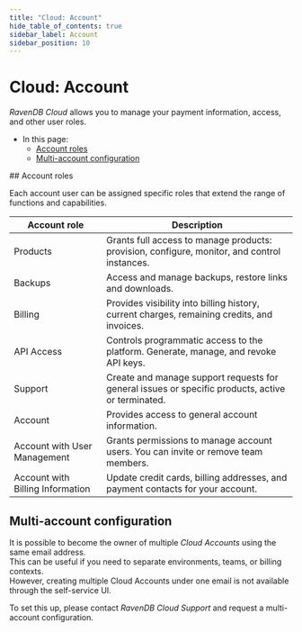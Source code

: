 ```yaml
---
title: "Cloud: Account"
hide_table_of_contents: true
sidebar_label: Account
sidebar_position: 10
---
```



# Cloud: Account
<Admonition type="note" title="">

*RavenDB Cloud* allows you to manage your payment information, access, and other user roles.

* In this page:
    * [Account roles](../cloud/cloud-account.mdx#account-roles)
    * [Multi-account configuration](../cloud/cloud-account.mdx#multi-account-configuration)

</Admonition>
## Account roles

Each account user can be assigned specific roles that extend the range of functions and capabilities.

| **Account role**                 | **Description**                                                                                                                                                                                                                                 |
|----------------------------------|---------------------------------------------------------------------------------------------------|
| Products                         | Grants full access to manage products: provision, configure, monitor, and control instances.      |                                                                                                                                                       |
| Backups                          | Access and manage backups, restore links and downloads.                                           |
| Billing                          | Provides visibility into billing history, current charges, remaining credits, and invoices.       |
| API Access                       | Controls programmatic access to the platform. Generate, manage, and revoke API keys.              |
| Support                          | Create and manage support requests for general issues or specific products, active or terminated. |
| Account                          | Provides access to general account information.                                                   |
| Account with User Management     | Grants permissions to manage account users. You can invite or remove team members.                |
| Account with Billing Information | Update credit cards, billing addresses, and payment contacts for your account.                    |

## Multi-account configuration

It is possible to become the owner of multiple *Cloud Accounts* using the same email address.  
This can be useful if you need to separate environments, teams, or billing contexts.   
However, creating multiple Cloud Accounts under one email is not available through the self-service UI. 

To set this up, please contact *RavenDB Cloud Support* and request a multi-account configuration.
